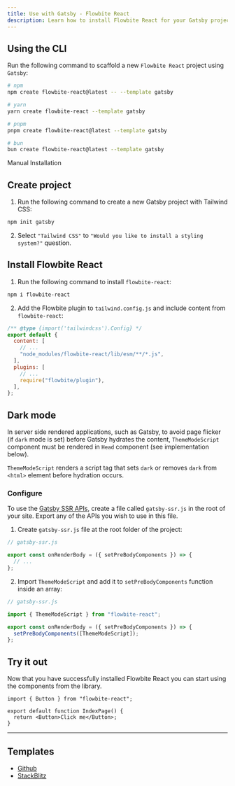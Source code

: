 ```yaml
---
title: Use with Gatsby - Flowbite React
description: Learn how to install Flowbite React for your Gatsby project and start building websites with an open-source static site generator built on top of React and GraphQL
---
```


## Using the CLI

Run the following command to scaffold a new `Flowbite React` project using `Gatsby`:

```bash
# npm
npm create flowbite-react@latest -- --template gatsby

# yarn
yarn create flowbite-react --template gatsby

# pnpm
pnpm create flowbite-react@latest --template gatsby

# bun
bun create flowbite-react@latest --template gatsby
```

<TextDivider>Manual Installation</TextDivider>

## Create project

1. Run the following command to create a new Gatsby project with Tailwind CSS:

```bash
npm init gatsby
```

2. Select `"Tailwind CSS"` to `"Would you like to install a styling system?"` question.

## Install Flowbite React

1. Run the following command to install `flowbite-react`:

```bash
npm i flowbite-react
```

2. Add the Flowbite plugin to `tailwind.config.js` and include content from `flowbite-react`:

```js {5,9}
/** @type {import('tailwindcss').Config} */
export default {
  content: [
    // ...
    "node_modules/flowbite-react/lib/esm/**/*.js",
  ],
  plugins: [
    // ...
    require("flowbite/plugin"),
  ],
};
```

## Dark mode

In server side rendered applications, such as Gatsby, to avoid page flicker (if `dark` mode is set) before Gatsby hydrates the content, `ThemeModeScript` component must be rendered in `Head` component (see implementation below).

`ThemeModeScript` renders a script tag that sets `dark` or removes `dark` from `<html>` element before hydration occurs.

### Configure

To use the [Gatsby SSR APIs](https://www.gatsbyjs.com/docs/reference/config-files/gatsby-ssr/), create a file called `gatsby-ssr.js` in the root of your site. Export any of the APIs you wish to use in this file.

1. Create `gatsby-ssr.js` file at the root folder of the project:

```js
// gatsby-ssr.js

export const onRenderBody = ({ setPreBodyComponents }) => {
  // ...
};
```

2. Import `ThemeModeScript` and add it to `setPreBodyComponents` function inside an array:

```js {3,6}
// gatsby-ssr.js

import { ThemeModeScript } from "flowbite-react";

export const onRenderBody = ({ setPreBodyComponents }) => {
  setPreBodyComponents([ThemeModeScript]);
};
```

## Try it out

Now that you have successfully installed Flowbite React you can start using the components from the library.

```tsx
import { Button } from "flowbite-react";

export default function IndexPage() {
  return <Button>Click me</Button>;
}
```

<hr />

## Templates

- [Github](https://github.com/themesberg/flowbite-react-template-gatsby)
- [StackBlitz](https://stackblitz.com/edit/flowbite-react-template-gatsby)
